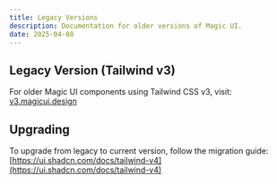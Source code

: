 ```yaml
---
title: Legacy Versions
description: Documentation for older versions of Magic UI.
date: 2025-04-08
---
```


## Legacy Version (Tailwind v3)

For older Magic UI components using Tailwind CSS v3, visit: [v3.magicui.design](https://v3.magicui.design)

## Upgrading

To upgrade from legacy to current version, follow the migration guide: [https://ui.shadcn.com/docs/tailwind-v4](https://ui.shadcn.com/docs/tailwind-v4)
